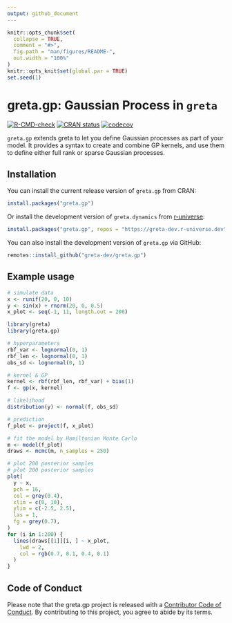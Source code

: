 ```yaml
---
output: github_document
---
```


<!-- README.md is generated from README.Rmd. Please edit that file -->

```r
knitr::opts_chunk$set(
  collapse = TRUE,
  comment = "#>",
  fig.path = "man/figures/README-",
  out.width = "100%"
)
knitr::opts_knit$set(global.par = TRUE)
set.seed(1)
```

# greta.gp: Gaussian Process in `greta`

<!-- badges: start -->
[![R-CMD-check](https://github.com/greta-dev/greta.gp/actions/workflows/R-CMD-check.yaml/badge.svg)](https://github.com/greta-dev/greta.gp/actions/workflows/R-CMD-check.yaml)
[![CRAN status](https://www.r-pkg.org/badges/version/greta.gp)](https://CRAN.R-project.org/package=greta.gp)
[![codecov](https://codecov.io/gh/greta-dev/greta.gp/graph/badge.svg?token=sDr01k2p2r)](https://codecov.io/gh/greta-dev/greta.gp)
<!-- badges: end -->

`greta.gp` extends greta to let you define Gaussian processes as part of your model. It provides a syntax to create and combine GP kernels, and use them to define either full rank or sparse Gaussian processes.

## Installation

You can install the current release version of `greta.gp` from CRAN:

``` r
install.packages("greta.gp")
```

Or install the development version of `greta.dynamics` from [r-universe](http://greta-dev.r-universe.dev/):

```r
install.packages("greta.gp", repos = "https://greta-dev.r-universe.dev")
```

You can also install the development version of `greta.gp` via GitHub:

``` r
remotes::install_github("greta-dev/greta.gp")
```

## Example usage

```r
# simulate data
x <- runif(20, 0, 10)
y <- sin(x) + rnorm(20, 0, 0.5)
x_plot <- seq(-1, 11, length.out = 200)
```

```r
library(greta)
library(greta.gp)

# hyperparameters
rbf_var <- lognormal(0, 1)
rbf_len <- lognormal(0, 1)
obs_sd <- lognormal(0, 1)

# kernel & GP
kernel <- rbf(rbf_len, rbf_var) + bias(1)
f <- gp(x, kernel)

# likelihood
distribution(y) <- normal(f, obs_sd)

# prediction
f_plot <- project(f, x_plot)
```

```r
# fit the model by Hamiltonian Monte Carlo
m <- model(f_plot)
draws <- mcmc(m, n_samples = 250)
```

```r
# plot 200 posterior samples
# plot 200 posterior samples
plot(
  y ~ x,
  pch = 16,
  col = grey(0.4),
  xlim = c(0, 10),
  ylim = c(-2.5, 2.5),
  las = 1,
  fg = grey(0.7),
)
for (i in 1:200) {
  lines(draws[[1]][i, ] ~ x_plot,
    lwd = 2,
    col = rgb(0.7, 0.1, 0.4, 0.1)
  )
}
```

## Code of Conduct

Please note that the greta.gp project is released with a [Contributor Code of Conduct](https://greta-dev.github.io/greta.gp/CODE_OF_CONDUCT.html). By contributing to this project, you agree to abide by its terms.
